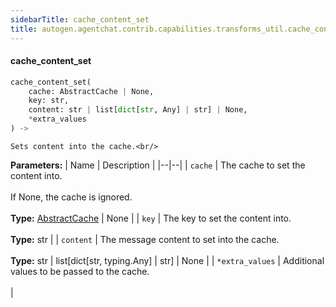 ```yaml
---
sidebarTitle: cache_content_set
title: autogen.agentchat.contrib.capabilities.transforms_util.cache_content_set
---
```


<code class="doc-symbol doc-symbol-heading doc-symbol-function"></code>
#### cache_content_set

```python
cache_content_set(
    cache: AbstractCache | None,
    key: str,
    content: str | list[dict[str, Any] | str] | None,
    *extra_values
) -> 
```

    Sets content into the cache.<br/>

<b>Parameters:</b>
| Name | Description |
|--|--|
| `cache` | The cache to set the content into.<br/><br/>If None, the cache is ignored.<br/><br/>**Type:** [AbstractCache](/docs/api-reference/autogen/cache/AbstractCache) \| None |
| `key` | The key to set the content into.<br/><br/>**Type:** str |
| `content` | The message content to set into the cache.<br/><br/>**Type:** str \| list[dict[str, typing.Any] \| str] \| None |
| `*extra_values` | Additional values to be passed to the cache.<br/><br/> |

<br />